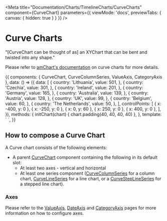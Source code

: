 
<Meta
  title="Documentation/Charts/TimelineCharts/CurveCharts"
  component={CurveChart}
  parameters={{ viewMode: 'docs', previewTabs: { canvas: { hidden: true } } }}
/>

# Curve Charts

"[CurveChart can be thought of as] an XYChart that can be bent and twisted into any shape."

Please refer to [amChart's documentation](https://www.amcharts.com/docs/v4/chart-types/timeline/#Creating_a_CurveChart) on curve charts for more details.

<Preview>
  <Story name="Documentation" inline={true}>
    {{
      components: { CurveChart, CurveColumnSeries, ValueAxis, CategoryAxis },
      data: () => ({
        data: [
          {
            country: 'Lithuania',
            value: 501,
          },
          {
            country: 'Czechia',
            value: 301,
          },
          {
            country: 'Ireland',
            value: 201,
          },
          {
            country: 'Germany',
            value: 165,
          },
          {
            country: 'Australia',
            value: 139,
          },
          {
            country: 'Austria',
            value: 128,
          },
          {
            country: 'UK',
            value: 99,
          },
          {
            country: 'Belgium',
            value: 60,
          },
          {
            country: 'The Netherlands',
            value: 50,
          },
        ],
        controlPoints: [
          { x: -400, y: 0 },
          { x: -250, y: 0 },
          { x: 0, y: 60 },
          { x: 250, y: 0 },
          { x: 400, y: 0 },
        ],
      }),
      methods: {
        initChart(chart) {
          chart.padding(40, 40, 40, 40)
        },
      },
      template: `
        <curve-chart :data="data" :initialize="initChart" >
          <value-axis dimension="y" :radius="100" :inner-radius="0" :disable-grid="true" />
          <category-axis dimension="x" category="country" :tension-x="0.8" :control-points="controlPoints" :disable-grid="true" />
          <curve-column-series x-prop="country" y-prop="value" :fill-opacity="0.5" />
        </curve-chart>  
  `,
    }}
  </Story>
</Preview>

## How to compose a Curve Chart

A Curve chart consists of the following elements:

- A parent [CurveChart](?path=/docs/documentation-chart-components-curvechart--page) component containing the following in its default slot:
  - At least two axes - vertical and horizontal
  - At least one series component ([CurveColumnSeries](?path=/docs/documentation-chart-components-subcomponents-series-curvecolumnseries--page) for a column chart, [CurveLineSeries](?path=/docs/documentation-chart-components-subcomponents-series-curvelineseries--page) for a line chart, or a [CurveStepLineSeries](?path=/docs/documentation-chart-components-subcomponents-series-curvesteplineseries--page) for a stepped line chart).

### Axes

Please refer to the [ValueAxis](?path=/docs/documentation-chart-components-subcomponents-axes-valueaxis--page), [DateAxis](?path=/docs/documentation-chart-components-subcomponents-axes-dateaxis--page) and [CategoryAxis](?path=/docs/documentation-chart-components-subcomponents-axes-categoryaxis--page) pages for more information on how to configure axes.
